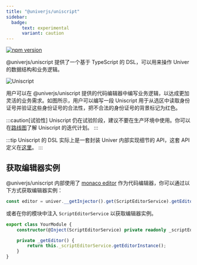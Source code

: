 ```yaml
---
title: "@univerjs/uniscript"
sidebar:
  badge:
      text: experimental
      variant: caution
---
```




[![npm version](https://img.shields.io/npm/v/@univerjs/uniscript)](https://npmjs.org/package/@univerjs/uniscript)

@univerjs/uniscript 提供了一个基于 TypeScript 的 DSL，可以用来操作 Univer 的数据结构和业务逻辑。

<Image src={UniscriptImg} alt="Uniscript" />

用户可以在 @univerjs/uniscript 提供的代码编辑器中编写业务逻辑，以达成更加灵活的业务需求。如图所示，用户可以编写一段 Uniscript 用于从选区中读取身份证号并验证这些身份证号的合法性，把不合法的身份证号的背景标记为红色。

:::caution[试验性]
Uniscript 仍在试验阶段，建议不要在生产环境中使用。你可以在[路线图](/guides/roadmap)了解 Uniscript 的迭代计划。
:::

:::tip
Uniscript 的 DSL 实际上是一套封装 Univer 内部实现细节的 API，这套 API 定义在[这里](https://github.com/dream-num/univer/blob/dev/packages/uniscript/src/facade/facade.ts)。
:::

## 获取编辑器实例

@univerjs/uniscript 内部使用了 [monaco editor](https://microsoft.github.io/monaco-editor/) 作为代码编辑器，你可以通过以下方式获取编辑器实例：

```ts
const editor = univer.__getInjector().get(ScriptEditorService).getEditorInstance();
```

或者在你的模块中注入 `ScriptEditorService` 以获取编辑器实例。

```ts
export class YourModule {
    constructor(@Inject(ScriptEditorService) private readonly _scriptEditorService) {}

    private _getEditor() {
        return this._scriptEditorService.getEditorInstance();
    }
}
```
